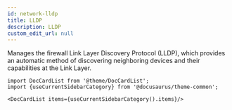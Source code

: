 ```yaml
---
id: network-lldp
title: LLDP
description: LLDP
custom_edit_url: null
---
```




Manages the firewall Link Layer Discovery Protocol (LLDP), which provides an automatic method of discovering
neighboring devices and their capabilities at the Link Layer.




```mdx-code-block
import DocCardList from '@theme/DocCardList';
import {useCurrentSidebarCategory} from '@docusaurus/theme-common';

<DocCardList items={useCurrentSidebarCategory().items}/>
```
      